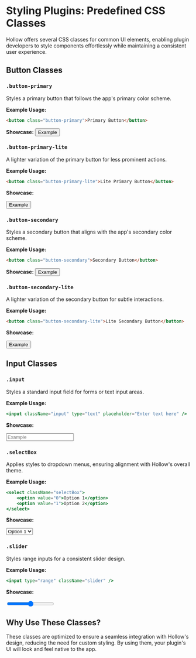 # Styling Plugins: Predefined CSS Classes

Hollow offers several CSS classes for common UI elements, enabling plugin developers to style components effortlessly while maintaining a consistent user experience.

## Button Classes

### `.button-primary`

Styles a primary button that follows the app's primary color scheme.

**Example Usage:**

```html
<button class="button-primary">Primary Button</button>
```

**Showcase:**
<button class="button-primary">Example</button>

### `.button-primary-lite`

A lighter variation of the primary button for less prominent actions.

**Example Usage:**

```html
<button class="button-primary-lite">Lite Primary Button</button>
```

**Showcase:**

<button class="button-primary-lite">Example</button>

### `.button-secondary`

Styles a secondary button that aligns with the app's secondary color scheme.

**Example Usage:**

```html
<button class="button-secondary">Secondary Button</button>
```

**Showcase:**
<button class="button-secondary">Example</button>

### `.button-secondary-lite`

A lighter variation of the secondary button for subtle interactions.

**Example Usage:**

```html
<button class="button-secondary-lite">Lite Secondary Button</button>
```

**Showcase:**

<button class="button-secondary-lite">Example</button>

## Input Classes

### `.input`

Styles a standard input field for forms or text input areas.

**Example Usage:**

```jsx
<input className="input" type="text" placeholder="Enter text here" />
```

**Showcase:**

<input class="input" placeholder="Example" />

### `.selectBox`

Applies styles to dropdown menus, ensuring alignment with Hollow's overall theme.

**Example Usage:**

```jsx
<select className="selectBox">
    <option value="0">Option 1</option>
    <option value="1">Option 2</option>
</select>
```

**Showcase:**

<select className="selectBox">
    <option value="0">Option 1</option>
    <option value="1">Option 2</option>
</select>

### `.slider`

Styles range inputs for a consistent slider design.

**Example Usage:**

```jsx
<input type="range" className="slider" />
```

**Showcase:**

<input type="range" className="slider" />

## Why Use These Classes?

These classes are optimized to ensure a seamless integration with Hollow's design, reducing the need for custom styling. By using them, your plugin's UI will look and feel native to the app.
